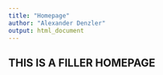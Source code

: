 ```yaml
---
title: "Homepage"
author: "Alexander Denzler"
output: html_document
---
```


## THIS IS A FILLER HOMEPAGE


